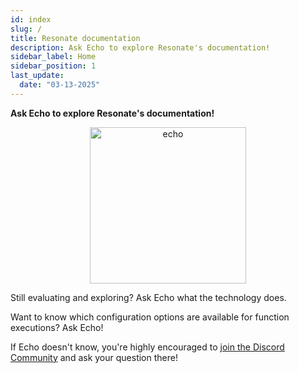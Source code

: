 ```yaml
---
id: index
slug: /
title: Resonate documentation
description: Ask Echo to explore Resonate's documentation!
sidebar_label: Home
sidebar_position: 1
last_update:
  date: "03-13-2025"
---
```



**Ask Echo to explore Resonate's documentation!**

<center>
  <img src="/img/echo-logo.svg" alt="echo" width="250" />
</center>

<InputField />

Still evaluating and exploring? Ask Echo what the technology does.

Want to know which configuration options are available for function executions? Ask Echo!

If Echo doesn't know, you're highly encouraged to [join the Discord Community](https://resonatehq.io/discord) and ask your question there!
